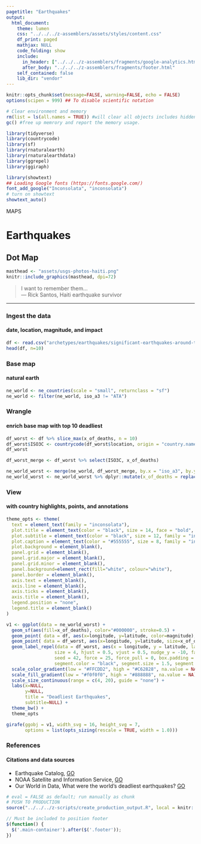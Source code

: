```yaml
---
pagetitle: "Earthquakes"
output:
  html_document:
    theme: lumen
    css: "../../../z-assemblers/assets/styles/content.css"
    df_print: paged
    mathjax: NULL
    code_folding: show
    include:
      in_header: ["../../../z-assemblers/fragments/google-analytics.html", "../../../z-assemblers/fragments/header.html"]
      after_body: "../../../z-assemblers/fragments/footer.html"
    self_contained: false
    lib_dir: "vendor"
---
```


```r

knitr::opts_chunk$set(message=FALSE, warning=FALSE, echo = FALSE)
options(scipen = 999) ## To disable scientific notation

# Clear environment and memory
rm(list = ls(all.names = TRUE)) #will clear all objects includes hidden objects.
gc() #free up memrory and report the memory usage.

library(tidyverse)
library(countrycode)
library(sf)
library(rnaturalearth)
library(rnaturalearthdata)
library(ggrepel)
library(ggiraph)

library(showtext)
## Loading Google fonts (https://fonts.google.com/)
font_add_google("Inconsolata", "inconsolata")
# turn on showtext
showtext_auto()

```

<div class="activity">
MAPS  
</div>

# Earthquakes
## Dot Map

```r

masthead <- "assets/usgs-photos-haiti.png"
knitr::include_graphics(masthead, dpi=72)

```


> I want to remember them...\
--- Rick Santos, Haiti earthquake survivor

***


### Ingest the data
#### date, location, magnitude, and impact


```r

df <- read.csv("archetypes/earthquakes/significant-earthquakes-around-the-world.csv", header = TRUE, stringsAsFactors = FALSE)
head(df, n=10)

```


### Base map
#### natural earth


```r

ne_world <- ne_countries(scale = "small", returnclass = "sf")
ne_world <- filter(ne_world, iso_a3 != "ATA")

```


### Wrangle
#### enrich base map with top 10 deadliest


```r

df_worst <- df %>% slice_max(x_of_deaths, n = 10)
df_worst$ISO3C <- countrycode(df_worst$location, origin = "country.name", destination = "iso3c")
df_worst

df_worst_merge <- df_worst %>% select(ISO3C, x_of_deaths)

ne_world_worst <- merge(ne_world, df_worst_merge, by.x = "iso_a3", by.y = "ISO3C", all = TRUE)
ne_world_worst <- ne_world_worst %>% dplyr::mutate(x_of_deaths = replace_na(x_of_deaths, 0))

```


### View
#### with country highlights, points, and annotations


```r

theme_opts <- theme(
  text = element_text(family = "inconsolata"), 
  plot.title = element_text(color = "black", size = 14, face = "bold", family = "inconsolata"),
  plot.subtitle = element_text(color = "black", size = 12, family = "inconsolata"),
  plot.caption = element_text(color = "#555555", size = 8, family = "inconsolata"),
  plot.background = element_blank(),
  panel.grid = element_blank(),
  panel.grid.major = element_blank(),
  panel.grid.minor = element_blank(),
  panel.background=element_rect(fill="white", colour="white"),
  panel.border = element_blank(),
  axis.text = element_blank(),
  axis.line = element_blank(),
  axis.ticks = element_blank(),
  axis.title = element_blank(),
  legend.position = "none",
  legend.title = element_blank()
)

v1 <- ggplot(data = ne_world_worst) +
  geom_sf(aes(fill=x_of_deaths), color="#000000", stroke=0.5) +
  geom_point( data = df, aes(x=longitude, y=latitude, color=magnitude), size=1.5, alpha = 0.8) +
  geom_point( data = df_worst, aes(x=longitude, y=latitude, size=x_of_deaths), shape = 21, color = "black", fill = NA, stroke = 1.5, alpha = 1.0) +
  geom_label_repel(data = df_worst, aes(x = longitude, y = latitude, label = paste0(location, ", ", locality, "\n", year, ", ", magnitude,  ", ", round(x_of_deaths/1000, digits = 0), "k")), 
                  size = 4, hjust = 0.5, vjust = 0.5, nudge_y = -10, family = "inconsolata", fontface = "bold",
                  seed = 42, force = 25, force_pull = 0, box.padding = 0.75, min.segment.length = 0, direction = "both", 
                  segment.color = "black", segment.size = 1.5, segment.curvature = -0.1, segment.ncp = 3, segment.angle = 20, color = "white", fill = "#D32F2F", alpha = 0.8) +
  scale_color_gradient(low = "#FFCDD2", high = "#C62828", na.value = NA) +
  scale_fill_gradient(low = "#f0f0f0", high = "#888888", na.value = NA) +
  scale_size_continuous(range = c(4, 20), guide = "none") +
  labs(x=NULL,
       y=NULL,
       title = "Deadliest Earthquakes", 
       subtitle=NULL) +
  theme_bw() +
  theme_opts

girafe(ggobj = v1, width_svg = 16, height_svg = 7,
       options = list(opts_sizing(rescale = TRUE, width = 1.0)))

```


### References
#### Citations and data sources


* Earthquake Catalog, [GO](https://earthquake.usgs.gov/earthquakes/search/){target="_blank"}  
* NOAA Satellite and Information Service, [GO](https://www.ngdc.noaa.gov/hazel/view/hazards/earthquake/event-data?minDeaths=140000){target="_blank"} 
* Our World in Data, What were the world’s deadliest earthquakes? [GO](https://ourworldindata.org/the-worlds-deadliest-earthquakes){target="_blank"} 


```r

# eval = FALSE as default; run manually as chunk
# PUSH TO PRODUCTION
source("../../../z-scripts/create_production_output.R", local = knitr::knit_global())

```



```js

// Must be included to position footer
$(function() {
  $('.main-container').after($('.footer'));
})

```

